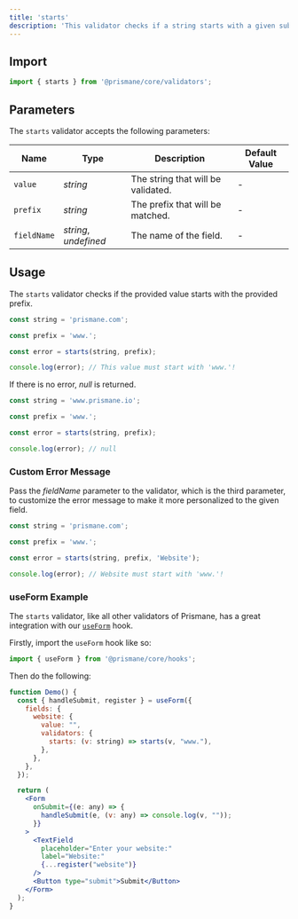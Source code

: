 ---
title: 'starts'
description: 'This validator checks if a string starts with a given substring.'
---

## Import

```js
import { starts } from '@prismane/core/validators';
```

## Parameters

The `starts` validator accepts the following parameters:

| Name        | Type                  | Description                        | Default Value |
| ----------- | --------------------- | ---------------------------------- | ------------- |
| `value`     | _string_              | The string that will be validated. | -             |
| `prefix`    | _string_              | The prefix that will be matched.   | -             |
| `fieldName` | _string_, _undefined_ | The name of the field.             | -             |

## Usage

The `starts` validator checks if the provided value starts with the provided prefix.

```ts
const string = 'prismane.com';

const prefix = 'www.';

const error = starts(string, prefix);

console.log(error); // This value must start with 'www.'!
```

If there is no error, _null_ is returned.

```ts
const string = 'www.prismane.io';

const prefix = 'www.';

const error = starts(string, prefix);

console.log(error); // null
```

### Custom Error Message

Pass the _fieldName_ parameter to the validator, which is the third parameter, to customize the error message to make it more personalized to the given field.

```ts
const string = 'prismane.com';

const prefix = 'www.';

const error = starts(string, prefix, 'Website');

console.log(error); // Website must start with 'www.'!
```

### useForm Example

The `starts` validator, like all other validators of Prismane, has a great integration with our [`useForm`](/docs/hooks/use-form) hook.

Firstly, import the `useForm` hook like so:

```js
import { useForm } from '@prismane/core/hooks';
```

Then do the following:

```jsx preview
function Demo() {
  const { handleSubmit, register } = useForm({
    fields: {
      website: {
        value: "",
        validators: {
          starts: (v: string) => starts(v, "www."),
        },
      },
    },
  });

  return (
    <Form
      onSubmit={(e: any) => {
        handleSubmit(e, (v: any) => console.log(v, ""));
      }}
    >
      <TextField
        placeholder="Enter your website:"
        label="Website:"
        {...register("website")}
      />
      <Button type="submit">Submit</Button>
    </Form>
  );
}
```
